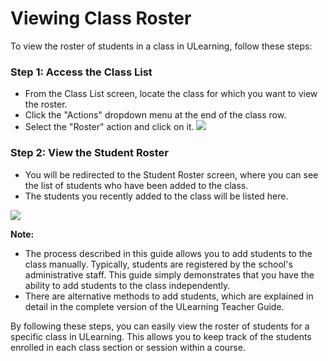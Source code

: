 # Viewing Class Roster

To view the roster of students in a class in ULearning, follow these steps:

### Step 1: Access the Class List
- From the Class List screen, locate the class for which you want to view the roster.
- Click the "Actions" dropdown menu at the end of the class row.
- Select the "Roster" action and click on it.
![](/img/utest/teacher/appendix11.png)

### Step 2: View the Student Roster
- You will be redirected to the Student Roster screen, where you can see the list of students who have been added to the class.
- The students you recently added to the class will be listed here.

![](/img/utest/teacher/appendix12.png)

**Note:** 
- The process described in this guide allows you to add students to the class manually. Typically, students are registered by the school's administrative staff. This guide simply demonstrates that you have the ability to add students to the class independently.
- There are alternative methods to add students, which are explained in detail in the complete version of the ULearning Teacher Guide.

By following these steps, you can easily view the roster of students for a specific class in ULearning. This allows you to keep track of the students enrolled in each class section or session within a course.